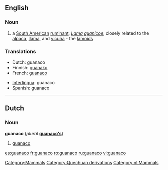 ==English==

===Noun===
{{wikipedia}}
{{en-noun}}

# a [[South American]] [[ruminant]], ''[[Lama guanicoe]]''; closely related to the [[alpaca]], [[llama]], and [[vicuña]] - the [[lamoid]]s

===Translations===
{{rfc-level|Translations at L3+ (AutoFormat would have corrected level of Translations)}}
{{top}}
* Dutch: guanaco
* Finnish: [[guanako]]
* French: [[guanaco]] {{m}}
{{mid}}
* [[Interlingua]]: guanaco
* Spanish: guanaco {{m}}
{{bottom}}

----

==Dutch==

===Noun===
'''guanaco''' (''plural'' '''[[guanaco's]]''')

# [[#English|guanaco]]

[[Category:Mammals]]
[[Category:Quechuan derivations]]
[[Category:nl:Mammals]]

[[es:guanaco]]
[[fr:guanaco]]
[[ro:guanaco]]
[[ru:guanaco]]
[[vi:guanaco]]